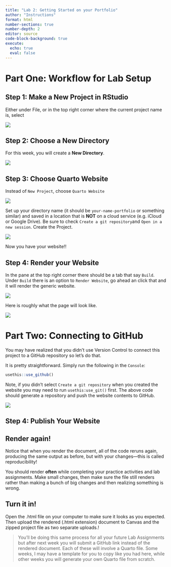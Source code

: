 ```yaml
---
title: "Lab 2: Getting Started on your Portfolio"
author: "Instructions"
format: html
number-sections: true
number-depth: 2
editor: source
code-block-background: true
execute:
  echo: true
  eval: false
---
```


# Part One: Workflow for Lab Setup

## Step 1: Make a New Project in RStudio
Either under File, or in the top right corner where the current project name is, select

![](images/create-new-project.png){fig-alt="Screenshot of new project option in RStudio under the project name in RStudio"}  

## Step 2: Choose a New Directory
For this week, you will create a **New Directory**. 


![](images/choose-new-directory.png){fig-alt="Image of New Project Wizard with options for New Directory, Existing Director, and Version Control"}


## Step 3: Choose Quarto Website
Instead of `New Project`, choose `Quarto Website`

![](images/choose-new-project.png){fig-alt="Image of New Project Wizard in RStudio where students should select Quarto Website"}


Set up your directory name (it should be `your-name-portfolio` or something similar) and saved in a location that is **NOT** on a cloud service (e.g. iCloud or Google Drive).  Be sure to check `Create a git repository`and `Open in a new session`. Create the Project.

![](images/create-quarto-website.png){fig-alt="Image of New Project Wizard in RStudio where students set their directory name"}

Now you have your website!!



## Step 4: Render your Website
In the pane at the top right corner there should be a tab that say `Build`. Under `Build` there is an option to `Render Website`, go ahead an click that and it will render the generic website.  

![](images/render-website.png){fig-alt="Image of top right pane which under Build and Select Render Website"}

Here is roughly what the page will look like.  

![](images/rendered-website.png){fig-alt="Image of rendered website"}


# Part Two: Connecting to GitHub
You may have realized that you didn't use Version Control to connect this project to a GitHub repository so let's do that.  

It is pretty straightforward. Simply run the following in the `Console`:

```r
usethis::use_github()
```

Note, if you didn't select `Create a git repository` when you created the website you may need to run `usethis:use_git()` first.  The above code should generate a repository and push the website contents to GitHub.

![](images/output-usethis-github.png){fig-alt="Output from using usethis::use_github()"}

## Step 4: Publish Your Website







## Render again!

Notice that when you render the document, all of the code reruns again, 
producing the same output as before, but with your changes---this is called 
reproducibility!

You should render **often** while completing your practice activities and lab
assignments. Make small changes, then make sure the file still renders rather 
than making a bunch of big changes and then realizing something is wrong.

## Turn it in!

Open the .html file on your computer to make sure it looks as you expected. Then
upload the rendered (.html extension) document to Canvas and the zipped project file as two separate uploads.!

> You'll be doing this same process for all your future Lab Assignments but after next week you will submit a GitHub link instead of the rendered document. Each of these will involve a Quarto file. Some weeks, I may have a template for you to copy like you had here, while other weeks you will generate your own Quarto file from scratch.
